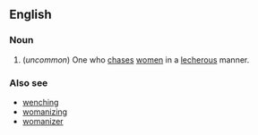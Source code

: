 ==English==
===Noun===
{{en-noun}}
#(''uncommon'') One who [[chase]]s [[women]] in a [[lecherous]] manner.

===Also see===
* [[wenching]]
* [[womanizing]]
* [[womanizer]]